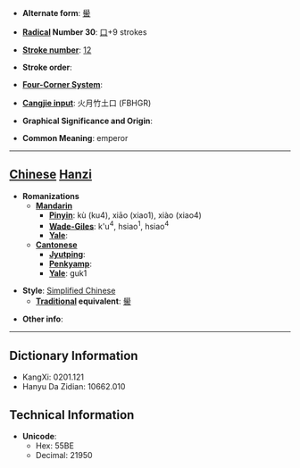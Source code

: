 * '''Alternate form''': [[嚳]]

* '''[[Wiktionary:Chinese radical index| Radical]] Number 30''': [[Wiktionary:Chinese radical index 口|口]]+9 strokes

* '''[[Wiktionary:Chinese total strokes index|Stroke number]]''': [[Wiktionary:Chinese total strokes index 12|12]]

* '''Stroke order''': 

* '''[[Wiktionary:Chinese four corner index|Four-Corner System]]''': 

* '''[[Wiktionary:Chinese Cangjie index|Cangjie input]]''': 火月竹土口 (FBHGR)

* '''Graphical Significance and Origin''': 

* '''Common Meaning''': emperor

----

== [[Chinese]] [[Hanzi]] ==

* '''Romanizations'''
** '''[[Mandarin]]'''
*** '''[[Pinyin]]''': kù (ku4), xiāo (xiao1), xiào (xiao4)
*** '''[[Wade-Giles]]''': k'u<sup>4</sup>, hsiao<sup>1</sup>, hsiao<sup>4</sup>
*** '''[[Yale]]''': 
** '''[[Cantonese]]'''
*** '''[[Jyutping]]''':
*** '''[[Penkyamp]]''': 
*** '''[[Yale]]''': guk1

* '''Style''': [[Simplified Chinese]] 
** '''[[Traditional Chinese|Traditional]] equivalent''': [[嚳]]

* '''Other info''': 

----

== Dictionary Information ==

* KangXi: 0201.121
* Hanyu Da Zidian: 10662.010

== Technical Information ==

* '''Unicode''':
** Hex: 55BE
** Decimal: 21950